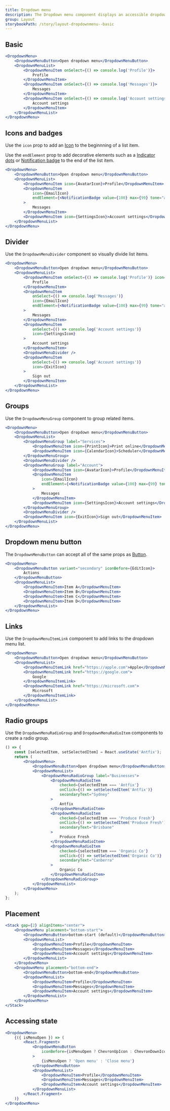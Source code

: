 ```yaml
---
title: Dropdown menu
description: The Dropdown menu component displays an accessible dropdown menu to the user, such as a set of actions or links.
group: Layout
storybookPath: /story/layout-dropdownmenu--basic
---
```


## Basic

```jsx live
<DropdownMenu>
	<DropdownMenuButton>Open dropdown menu</DropdownMenuButton>
	<DropdownMenuList>
		<DropdownMenuItem onSelect={() => console.log('Profile')}>
			Profile
		</DropdownMenuItem>
		<DropdownMenuItem onSelect={() => console.log('Messages')}>
			Messages
		</DropdownMenuItem>
		<DropdownMenuItem onSelect={() => console.log('Account settings')}>
			Account settings
		</DropdownMenuItem>
	</DropdownMenuList>
</DropdownMenu>
```

## Icons and badges

Use the `icon` prop to add an [Icon](/components/icon) to the beginnning of a list item.

Use the `endElement` prop to add decorative elements such as a [Indicator dots](/components/indicator-dot) or [Notification badge](/components/notification-badge) to the end of the list item.

```jsx live
<DropdownMenu>
	<DropdownMenuButton>Open dropdown menu</DropdownMenuButton>
	<DropdownMenuList>
		<DropdownMenuItem icon={AvatarIcon}>Profile</DropdownMenuItem>
		<DropdownMenuItem
			icon={EmailIcon}
			endElement={<NotificationBadge value={100} max={99} tone="action" />}
		>
			Messages
		</DropdownMenuItem>
		<DropdownMenuItem icon={SettingsIcon}>Account settings</DropdownMenuItem>
	</DropdownMenuList>
</DropdownMenu>
```

## Divider

Use the `DropdownMenuDivider` component so visually divide list items.

```jsx live
<DropdownMenu>
	<DropdownMenuButton>Open dropdown menu</DropdownMenuButton>
	<DropdownMenuList>
		<DropdownMenuItem onSelect={() => console.log('Profile')} icon={AvatarIcon}>
			Profile
		</DropdownMenuItem>
		<DropdownMenuItem
			onSelect={() => console.log('Messages')}
			icon={EmailIcon}
			endElement={<NotificationBadge value={100} max={99} tone="action" />}
		>
			Messages
		</DropdownMenuItem>
		<DropdownMenuItem
			onSelect={() => console.log('Account settings')}
			icon={SettingsIcon}
		>
			Account settings
		</DropdownMenuItem>
		<DropdownMenuDivider />
		<DropdownMenuItem
			onSelect={() => console.log('Account settings')}
			icon={ExitIcon}
		>
			Sign out
		</DropdownMenuItem>
	</DropdownMenuList>
</DropdownMenu>
```

## Groups

Use the `DropdownMenuGroup` component to group related items.

```jsx live
<DropdownMenu>
	<DropdownMenuButton>Open dropdown menu</DropdownMenuButton>
	<DropdownMenuList>
		<DropdownMenuGroup label="Services">
			<DropdownMenuItem icon={PrintIcon}>Print online</DropdownMenuItem>
			<DropdownMenuItem icon={CalendarIcon}>Scheduler</DropdownMenuItem>
		</DropdownMenuGroup>
		<DropdownMenuDivider />
		<DropdownMenuGroup label="Account">
			<DropdownMenuItem icon={AvatarIcon}>Profile</DropdownMenuItem>
			<DropdownMenuItem
				icon={EmailIcon}
				endElement={<NotificationBadge value={100} max={99} tone="action" />}
			>
				Messages
			</DropdownMenuItem>
			<DropdownMenuItem icon={SettingsIcon}>Account settings</DropdownMenuItem>
		</DropdownMenuGroup>
		<DropdownMenuDivider />
		<DropdownMenuItem icon={ExitIcon}>Sign out</DropdownMenuItem>
	</DropdownMenuList>
</DropdownMenu>
```

## Dropdown menu button

The `DropdownMenuButton` can accept all of the same props as [Button](/components/button).

```jsx live
<DropdownMenu>
	<DropdownMenuButton variant="secondary" iconBefore={EditIcon}>
		Actions
	</DropdownMenuButton>
	<DropdownMenuList>
		<DropdownMenuItem>Item A</DropdownMenuItem>
		<DropdownMenuItem>Item B</DropdownMenuItem>
		<DropdownMenuItem>Item C</DropdownMenuItem>
		<DropdownMenuItem>Item D</DropdownMenuItem>
	</DropdownMenuList>
</DropdownMenu>
```

## Links

Use the `DropdownMenuItemLink` component to add links to the dropdown menu list.

```jsx live
<DropdownMenu>
	<DropdownMenuButton>Open dropdown menu</DropdownMenuButton>
	<DropdownMenuList>
		<DropdownMenuItemLink href="https://apple.com">Apple</DropdownMenuItemLink>
		<DropdownMenuItemLink href="https://google.com">
			Google
		</DropdownMenuItemLink>
		<DropdownMenuItemLink href="https://microsoft.com">
			Microsoft
		</DropdownMenuItemLink>
	</DropdownMenuList>
</DropdownMenu>
```

## Radio groups

Use the `DropdownMenuRadioGroup` and `DropdownMenuRadioItem` components to create a radio group.

```jsx live
() => {
	const [selectedItem, setSelectedItem] = React.useState('Antfix');
	return (
		<DropdownMenu>
			<DropdownMenuButton>Open dropdown menu</DropdownMenuButton>
			<DropdownMenuList>
				<DropdownMenuRadioGroup label="Businesses">
					<DropdownMenuRadioItem
						checked={selectedItem === 'Antfix'}
						onClick={() => setSelectedItem('Antfix')}
						secondaryText="Sydney"
					>
						Antfix
					</DropdownMenuRadioItem>
					<DropdownMenuRadioItem
						checked={selectedItem === 'Produce Fresh'}
						onClick={() => setSelectedItem('Produce Fresh')}
						secondaryText="Brisbane"
					>
						Produce Fresh
					</DropdownMenuRadioItem>
					<DropdownMenuRadioItem
						checked={selectedItem === 'Organic Co'}
						onClick={() => setSelectedItem('Organic Co')}
						secondaryText="Canberra"
					>
						Organic Co
					</DropdownMenuRadioItem>
				</DropdownMenuRadioGroup>
			</DropdownMenuList>
		</DropdownMenu>
	);
};
```

## Placement

```jsx live
<Stack gap={2} alignItems="center">
	<DropdownMenu placement="bottom-start">
		<DropdownMenuButton>bottom-start (default)</DropdownMenuButton>
		<DropdownMenuList>
			<DropdownMenuItem>Profile</DropdownMenuItem>
			<DropdownMenuItem>Messages</DropdownMenuItem>
			<DropdownMenuItem>Account settings</DropdownMenuItem>
		</DropdownMenuList>
	</DropdownMenu>
	<DropdownMenu placement="bottom-end">
		<DropdownMenuButton>bottom-end</DropdownMenuButton>
		<DropdownMenuList>
			<DropdownMenuItem>Profile</DropdownMenuItem>
			<DropdownMenuItem>Messages</DropdownMenuItem>
			<DropdownMenuItem>Account settings</DropdownMenuItem>
		</DropdownMenuList>
	</DropdownMenu>
</Stack>
```

## Accessing state

```jsx live
<DropdownMenu>
	{({ isMenuOpen }) => (
		<React.Fragment>
			<DropdownMenuButton
				iconBefore={isMenuOpen ? ChevronUpIcon : ChevronDownIcon}
			>
				{isMenuOpen ? 'Open menu' : 'Close menu'}
			</DropdownMenuButton>
			<DropdownMenuList>
				<DropdownMenuItem>Profile</DropdownMenuItem>
				<DropdownMenuItem>Messages</DropdownMenuItem>
				<DropdownMenuItem>Account settings</DropdownMenuItem>
			</DropdownMenuList>
		</React.Fragment>
	)}
</DropdownMenu>
```

